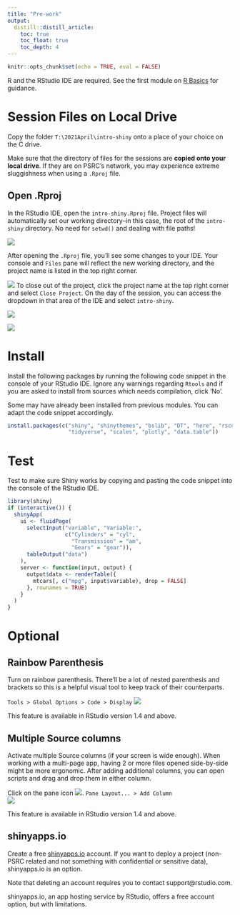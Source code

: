 ```yaml
---
title: "Pre-work"
output: 
  distill::distill_article:
    toc: true
    toc_float: true
    toc_depth: 4
---
```


```r
knitr::opts_chunk$set(echo = TRUE, eval = FALSE)
```
R and the RStudio IDE are required. See the first module on [R Basics](https://psrc.github.io/r-basics-I/00-index.html) for guidance.

# Session Files on Local Drive

Copy the folder `T:\2021April\intro-shiny` onto a place of your choice on the C drive.

Make sure that the directory of files for the sessions are **copied onto your local drive**. If they are on PSRC's network, you may experience extreme sluggishness when using a `.Rproj` file.

## Open .Rproj

In the RStudio IDE, open the `intro-shiny.Rproj` file. Project files will automatically set our working directory--in this case, the root of the `intro-shiny` directory. No need for `setwd()` and dealing with file paths!

![](images/rproj.png)

After opening the `.Rproj` file, you'll see some changes to your IDE. Your console and `Files` pane will reflect the new working directory, and the project name is listed in the top right corner.

![](images/rproj-changes.png)
To close out of the project, click the project name at the top right corner and select `Close Project`. On the day of the session, you can access the dropdown in that area of the IDE and select `intro-shiny`.

<div class="adjacent-image">
<div class="image-left">
![](images/rproj-close.png)
</div>
<div>
![](images/rproj-open.png)
</div>
</div>

# Install

Install the following packages by running the following code snippet in the console of your RStudio IDE. Ignore any warnings regarding `Rtools` and if you are asked to install from sources which needs compilation, click 'No'. 

<aside>
Some may have already been installed from previous modules. You can adapt the code snippet accordingly.
</aside>

```r
install.packages(c("shiny", "shinythemes", "bslib", "DT", "here", "rsconnect", 
                   "tidyverse", "scales", "plotly", "data.table"))
```

# Test

Test to make sure Shiny works by copying and pasting the code snippet into the console of the RStudio IDE.

```r
library(shiny)
if (interactive()) {
  shinyApp(
    ui <- fluidPage(
      selectInput("variable", "Variable:",
                  c("Cylinders" = "cyl",
                    "Transmission" = "am",
                    "Gears" = "gear")),
      tableOutput("data")
    ),
    server <- function(input, output) {
      output$data <- renderTable({
        mtcars[, c("mpg", input$variable), drop = FALSE]
      }, rownames = TRUE)
    }
  )
}
```

# Optional

## Rainbow Parenthesis
<div>
Turn on rainbow parenthesis. There'll be a lot of nested parenthesis and brackets so this is a helpful visual tool to keep track of their counterparts.

`Tools > Global Options > Code > Display`
![](images/rainbow-paren.png)  
</div>

<aside>
This feature is available in RStudio version 1.4 and above. 
</aside>

## Multiple Source columns
<div>
Activate multiple Source columns (if your screen is wide enough). When working with a multi-page app, having 2 or more files opened side-by-side might be more ergonomic. After adding additional columns, you can open scripts and drag and drop them in either column.

Click on the pane icon ![](images/panel-layout-icon.png). `Pane Layout... > Add Column`  
![](images/add-column.png)
</div>  

<aside>
This feature is available in RStudio version 1.4 and above. 
</aside>

## shinyapps.io
<div>
Create a free [shinyapps.io](https://www.shinyapps.io/) account. If you want to deploy a project (non-PSRC related and not something with confidential or sensitive data), shinyapps.io  is an option.

Note that deleting an account requires you to contact support@rstudio.com.
</div>    
<aside>
shinyapps.io, an app hosting service by RStudio, offers a free account option, but with limitations.
</aside>
    








